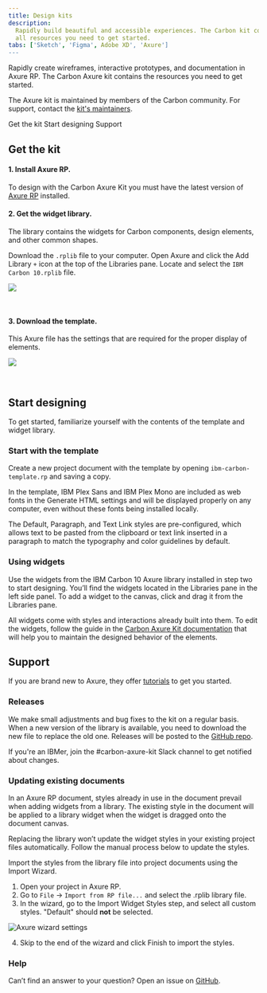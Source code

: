 ```yaml
---
title: Design kits
description:
  Rapidly build beautiful and accessible experiences. The Carbon kit contains
  all resources you need to get started.
tabs: ['Sketch', 'Figma', Adobe XD', 'Axure']
---
```


<PageDescription>

Rapidly create wireframes, interactive prototypes, and documentation in Axure
RP. The Carbon Axure kit contains the resources you need to get started.

</PageDescription>

<InlineNotification>

The Axure kit is maintained by members of the Carbon community. For support,
contact the
[kit's maintainers](https://github.com/IBM/design-kit/issues/new?assignees=csabasipos&labels=kit%3A+axure&template=-axure--carbon-kit.md&title=%5Bcomponent%5D+description+of+issue).

</InlineNotification>

<AnchorLinks>

<AnchorLink>Get the kit</AnchorLink>
<AnchorLink>Start designing</AnchorLink>
<AnchorLink>Support</AnchorLink>

</AnchorLinks>

## Get the kit

#### 1. Install Axure RP.

To design with the Carbon Axure Kit you must have the latest version of
[Axure RP](https://www.axure.com/download) installed.

#### 2. Get the widget library.

The library contains the widgets for Carbon components, design elements, and
other common shapes.

Download the `.rplib` file to your computer. Open Axure and click the Add
Library `+` icon at the top of the Libraries pane. Locate and select the
`IBM Carbon 10.rplib` file.

<Row className="resource-card-group">
<Column colMd={4} colLg={4} noGutterSm>
  <ResourceCard
    subTitle="Axure widget library"
    href="https://github.com/IBM/design-kit/blob/master/Axure/IBM%20Carbon%2010.rplib?raw=true"
    actionIcon="download">

![](/images/axure-icon.png)

  </ResourceCard>
</Column>
</Row>

<br />

#### 3. Download the template.

This Axure file has the settings that are required for the proper display of
elements.

<Row className="resource-card-group">
<Column colMd={4} colLg={4} noGutterSm>
  <ResourceCard
    subTitle="Axure template"
    href="https://github.com/IBM/design-kit/blob/master/Axure/ibm-carbon-template.rp?raw=true"
    actionIcon="download">

![](/images/axure-icon.png)

  </ResourceCard>
</Column>
</Row>

<br />

## Start designing

To get started, familiarize yourself with the contents of the template and
widget library.

### Start with the template

Create a new project document with the template by opening
`ibm-carbon-template.rp` and saving a copy.

In the template, IBM Plex Sans and IBM Plex Mono are included as web fonts in
the Generate HTML settings and will be displayed properly on any computer, even
without these fonts being installed locally.

The Default, Paragraph, and Text Link styles are pre-configured, which allows
text to be pasted from the clipboard or text link inserted in a paragraph to
match the typography and color guidelines by default.

### Using widgets

Use the widgets from the IBM Carbon 10 Axure library installed in step two to
start designing. You’ll find the widgets located in the Libraries pane in the
left side panel. To add a widget to the canvas, click and drag it from the
Libraries pane.

All widgets come with styles and interactions already built into them. To edit
the widgets, follow the guide in the
[Carbon Axure Kit documentation](https://ibm.github.io/design-kit/axure/) that
will help you to maintain the designed behavior of the elements.

## Support

If you are brand new to Axure, they
offer [tutorials](https://docs.axure.com/tutorials/basics/getting-started/) to
get you started.

### Releases

We make small adjustments and bug fixes to the kit on a regular basis. When a
new version of the library is available, you need to download the new file to
replace the old one. Releases will be posted to the
[GitHub repo](https://github.com/IBM/design-kit).

If you're an IBMer, join the #carbon-axure-kit Slack channel to get notified
about changes.

### Updating existing documents

In an Axure RP document, styles already in use in the document prevail when
adding widgets from a library. The existing style in the document will be
applied to a library widget when the widget is dragged onto the document canvas.

Replacing the library won’t update the widget styles in your existing project
files automatically. Follow the manual process below to update the styles.

Import the styles from the library file into project documents using the Import
Wizard.

1. Open your project in Axure RP.
2. Go to `File` → `Import from RP file...` and select the .rplib library file.
3. In the wizard, go to the Import Widget Styles step, and select all custom
   styles. "Default" should **not** be selected.

<Row>
<Column colLg={8}>

![Axure wizard settings](images/axure-updates.png)

</Column>
</Row>

4. Skip to the end of the wizard and click Finish to import the styles.

### Help

Can’t find an answer to your question? Open an issue on
[GitHub](https://github.com/IBM/design-kit/issues/new?assignees=csabasipos&labels=kit%3A+axure&template=-axure--carbon-kit.md&title=%5Bcomponent%5D+description+of+issue).
